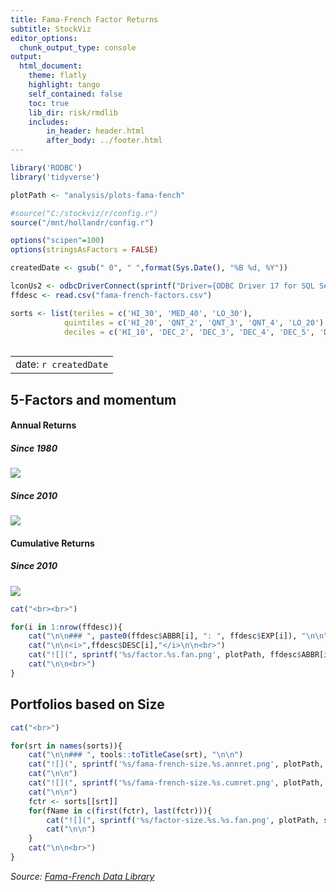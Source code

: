 ```yaml
---
title: Fama-French Factor Returns
subtitle: StockViz
editor_options:
  chunk_output_type: console
output: 
  html_document:
    theme: flatly
    highlight: tango
    self_contained: false
    toc: true
    lib_dir: risk/rmdlib	
    includes:
        in_header: header.html
        after_body: ../footer.html		
---
```


```r
library('RODBC')
library('tidyverse')

plotPath <- "analysis/plots-fama-fench"

#source("C:/stockviz/r/config.r")
source("/mnt/hollandr/config.r")

options("scipen"=100)
options(stringsAsFactors = FALSE)

createdDate <- gsub(" 0", " ",format(Sys.Date(), "%B %d, %Y"))

lconUs2 <- odbcDriverConnect(sprintf("Driver={ODBC Driver 17 for SQL Server};Server=%s;Database=%s;Uid=%s;Pwd=%s;", ldbserver, "StockVizUs2", ldbuser, ldbpassword), case = "nochange", believeNRows = TRUE)
ffdesc <- read.csv("fama-french-factors.csv")

sorts <- list(teriles = c('HI_30', 'MED_40', 'LO_30'),
			quintiles = c('HI_20', 'QNT_2', 'QNT_3', 'QNT_4', 'LO_20'),
			deciles = c('HI_10', 'DEC_2', 'DEC_3', 'DEC_4', 'DEC_5', 'DEC_6', 'DEC_7', 'DEC_8', 'DEC_9', 'LO_10'))
	
```

---
date: `r createdDate`
---
## 5-Factors and momentum

#### Annual Returns

##### Since 1980

![](`r paste0(plotPath, '/fama-french-factors.all.png')`)

##### Since 2010

![](`r paste0(plotPath, '/fama-french-factors.annret.png')`)

#### Cumulative Returns

##### Since 2010

![](`r paste0(plotPath, '/fama-french-factors.cumret.png')`)


```r
cat("<br><br>")

for(i in 1:nrow(ffdesc)){
	cat("\n\n### ", paste0(ffdesc$ABBR[i], ": ", ffdesc$EXP[i]), "\n\n")
	cat("\n\n<i>",ffdesc$DESC[i],"</i>\n\n<br>")
	cat("![](", sprintf('%s/factor.%s.fan.png', plotPath, ffdesc$ABBR[i]), ")")
	cat("\n\n<br>")
}

```

## Portfolios based on Size

```r
cat("<br>")

for(srt in names(sorts)){
	cat("\n\n### ", tools::toTitleCase(srt), "\n\n")
	cat("![](", sprintf('%s/fama-french-size.%s.annret.png', plotPath, srt), ")")
	cat("\n\n")
	cat("![](", sprintf('%s/fama-french-size.%s.cumret.png', plotPath, srt), ")")
	cat("\n\n")
	fctr <- sorts[[srt]]
	for(fName in c(first(fctr), last(fctr))){
		cat("![](", sprintf('%s/factor-size.%s.%s.fan.png', plotPath, srt, fName), ")")
		cat("\n\n")
	}
	cat("\n\n<br>")
}
```

*Source: [Fama-French Data Library](https://mba.tuck.dartmouth.edu/pages/faculty/ken.french/data_library.html)*

